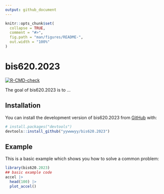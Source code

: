 ```yaml
---
output: github_document
---
```


<!-- README.md is generated from README.Rmd. Please edit that file -->

```r
knitr::opts_chunk$set(
  collapse = TRUE,
  comment = "#>",
  fig.path = "man/figures/README-",
  out.width = "100%"
)
```

# bis620.2023

<!-- badges: start -->
[![R-CMD-check](https://github.com/yywwwyy/bis620.2023/actions/workflows/R-CMD-check.yaml/badge.svg)](https://github.com/yywwwyy/bis620.2023/actions/workflows/R-CMD-check.yaml)
<!-- badges: end -->

The goal of bis620.2023 is to ...

## Installation

You can install the development version of bis620.2023 from [GitHub](https://github.com/) with:

``` r
# install.packages("devtools")
devtools::install_github("yywwwyy/bis620.2023")
```

## Example

This is a basic example which shows you how to solve a common problem:

```r
library(bis620.2023)
## basic example code
accel |> 
  head(100) |> 
  plot_accel()
```


